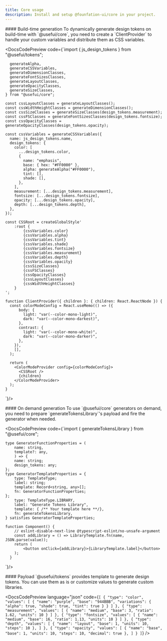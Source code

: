```yaml
---
title: Core usage
description: Install and setup @founfation-ui/core in your project.
---
```


<DocsSection>
#### Build-time generation

<DocsTextBlock className="m-b-medium-60">
  To dynamically generate design tokens on build-time with `@usefui/core`, you
  need to create a `ClientProvider` to handle your custom variables and
  distribute them as CSS variables.
</DocsTextBlock>

<DocsCodePreview
    code={`import { js_design_tokens } from "@usefui/tokens";

      generateAlpha,
      generateCSSVariables,
      generateDimensionClasses,
      generateFontSizesClasses,
      generateLayoutClasses,
      generateOpacityClasses,
      generateSizeClasses,
    } from "@usefui/core";

    const cssLayoutClasses = generateLayoutClasses();
    const cssWidthHeightClasses = generateDimensionClasses();
    const cssSizeClasses = generateSizeClasses(design_tokens.measurement);
    const cssFSClasses = generateFontSizesClasses(design_tokens.fontsize);
    const cssOpacityClasses = generateOpacityClasses(design_tokens.opacity);

    const cssVariables = generateCSSVariables({
      name: js_design_tokens.name,
      design_tokens: {
        color: [
          ...design_tokens.color,
          {
            name: "emphasis",
            base: { hex: "#FF0000" },
            alpha: generateAlpha("#FF0000"),
            tint: [],
            shade: [],
          },
        ],
        measurement: [...design_tokens.measurement],
        fontsize: [...design_tokens.fontsize],
        opacity: [...design_tokens.opacity],
        depth: [...design_tokens.depth],
      },
    });

    const CSSRoot = createGlobalStyle'
        :root {
            {cssVariables.color}
            {cssVariables.alpha}
            {cssVariables.tint}
            {cssVariables.shade}
            {cssVariables.fontsize}
            {cssVariables.measurement}
            {cssVariables.depth}
            {cssVariables.opacity}
            {cssSizeClasses}
            {cssFSClasses}
            {cssOpacityClasses}
            {cssLayoutClasses}
            {cssWidthHeightClasses}
        }
    ';

    function ClientProvider({ children }: { children: React.ReactNode }) {
      const colorModeConfig = React.useMemo(() => ({
          body: {
            light: "var(--color-mono-light)",
            dark: "var(--color-mono-darkest)",
          },
          contrast: {
            light: "var(--color-mono-white)",
            dark: "var(--color-mono-darker)",
          },
        }),
        [],
      );

      return (
        <ColorModeProvider config={colorModeConfig}>
          <CSSRoot />
          {children}
        </ColorModeProvider>
      );
    }

`}/>

</DocsSection>

<DocsSection>
#### On demand generation

<DocsTextBlock className="m-b-medium-60">
  To use `@usefui/core` generators on demand, you need to prepare
  `generateTokensLibrary`'s payload and fire the generator when needed.
</DocsTextBlock>

<DocsCodePreview
    code={`import { generateTokensLibrary } from "@usefui/core";

    type GeneratorFunctionProperties = (
        name: string,
        template?: any,
        ) => {
        name: string;
        design_tokens: any;
    };
    type GeneratorTemplateProperties = {
        type: TemplateType;
        label: string;
        template: Record<string, any>[];
        fn: GeneratorFunctionProperties;
    };
        type: TemplateType.LIBRARY,
        label: "Generate Tokens Library",
        template: { /** Your template here **/},
        fn: generateTokensLibrary,
    } satisfies GeneratorTemplateProperties;

    function Component() {
        // eslint-disable-next-line @typescript-eslint/no-unsafe-argument
        const addLibrary = () => LibraryTemplate.fn(name, JSON.parse(value));
        return (
            <button onClick={addLibrary}>{LibraryTemplate.label}</button>
        );
      }

`}/>

</DocsSection>

<DocsSection>
#### Payload

<DocsTextBlock className="m-b-medium-60">
  `@usefui/tokens` provides template to generate design tokens. You can use them
  as is or customize values to generate custom libraries.
</DocsTextBlock>

<DocsCodePreview
  language="json"
  code={`[
    {
        "type": "color",
        "values": [
            {
                "name": "purple",
                "base": "944BBB",
                "variations": {
                "alpha": true,
                "shade": true,
                "tint": true
                }
            }
        ]
    },
    {
        "type": "measurement",
        "values": [
            {
                "name": "medium",
                "base": 3,
                "ratio": 1.62,
                "units": 10
            }
        ]
    },
    {
        "type": "fontsize",
        "values": [
            {
                "name": "medium",
                "base": 16,
                "ratio": 1.13,
                "units": 10
            }
        ]
    },
    {
        "type": "depth",
        "values": [
            {
                "name": "layout",
                "base": 1,
                "units": 10,
                "steps": 10
            },
        ]
    },
    {
        "type": "opacity",
        "values": [
            {
                "name": "base",
                "base": 1,
                "units": 10,
                "steps": 10,
                "decimal": true
            },
        ]
    }
]`}
/>

</DocsSection>

<DocsFooter prev="/docs/core/installation" next="/docs/core/generate-tokens" />
